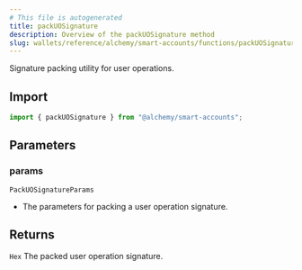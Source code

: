```yaml
---
# This file is autogenerated
title: packUOSignature
description: Overview of the packUOSignature method
slug: wallets/reference/alchemy/smart-accounts/functions/packUOSignature
---
```


Signature packing utility for user operations.

## Import

```ts
import { packUOSignature } from "@alchemy/smart-accounts";
```

## Parameters

### params

`PackUOSignatureParams`

- The parameters for packing a user operation signature.

## Returns

`Hex`
The packed user operation signature.
